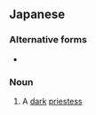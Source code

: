 ==Japanese==
{{ja-kanjitab|黒|神|子}}

===Alternative forms===
* {{l|ja|黒巫女}}

===Noun===
{{ja-noun|くろ みこ}}

# {{lb|ja|fantasy|sort=くろみこ}} A [[dark]] [[priestess]]